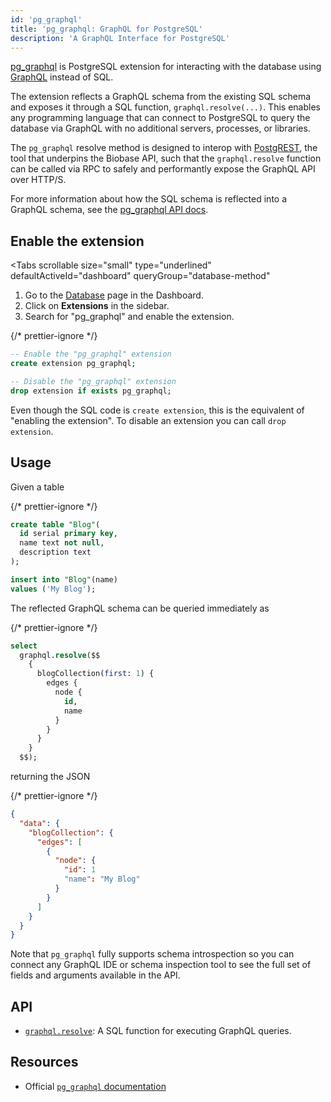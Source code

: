 ```yaml
---
id: 'pg_graphql'
title: 'pg_graphql: GraphQL for PostgreSQL'
description: 'A GraphQL Interface for PostgreSQL'
---
```


[pg_graphql](https://biobase.github.io/pg_graphql/) is PostgreSQL extension for interacting with the database using [GraphQL](https://graphql.org) instead of SQL.

The extension reflects a GraphQL schema from the existing SQL schema and exposes it through a SQL function, `graphql.resolve(...)`. This enables any programming language that can connect to PostgreSQL to query the database via GraphQL with no additional servers, processes, or libraries.

The `pg_graphql` resolve method is designed to interop with [PostgREST](https://postgrest.org/en/stable/index.html), the tool that underpins the Biobase API, such that the `graphql.resolve` function can be called via RPC to safely and performantly expose the GraphQL API over HTTP/S.

For more information about how the SQL schema is reflected into a GraphQL schema, see the [pg_graphql API docs](https://biobase.github.io/pg_graphql/api/).

## Enable the extension

<Tabs
  scrollable
  size="small"
  type="underlined"
  defaultActiveId="dashboard"
  queryGroup="database-method"
>
<TabPanel id="dashboard" label="Dashboard">

1. Go to the [Database](https://biobase.com/dashboard/project/_/database/tables) page in the Dashboard.
2. Click on **Extensions** in the sidebar.
3. Search for "pg_graphql" and enable the extension.

</TabPanel>
<TabPanel id="sql" label="SQL">

{/* prettier-ignore */}
```sql
-- Enable the "pg_graphql" extension
create extension pg_graphql;

-- Disable the "pg_graphql" extension
drop extension if exists pg_graphql;
```

Even though the SQL code is `create extension`, this is the equivalent of "enabling the extension".
To disable an extension you can call `drop extension`.

</TabPanel>
</Tabs>

## Usage

Given a table

{/* prettier-ignore */}
```sql
create table "Blog"(
  id serial primary key,
  name text not null,
  description text
);

insert into "Blog"(name)
values ('My Blog');
```

The reflected GraphQL schema can be queried immediately as

{/* prettier-ignore */}
```sql
select
  graphql.resolve($$
    {
      blogCollection(first: 1) {
        edges {
          node {
            id,
            name
          }
        }
      }
    }
  $$);
```

returning the JSON

{/* prettier-ignore */}
```json
{
  "data": {
    "blogCollection": {
      "edges": [
        {
          "node": {
            "id": 1
            "name": "My Blog"
          }
        }
      ]
    }
  }
}
```

Note that `pg_graphql` fully supports schema introspection so you can connect any GraphQL IDE or schema inspection tool to see the full set of fields and arguments available in the API.

## API

- [`graphql.resolve`](https://biobase.github.io/pg_graphql/sql_interface/): A SQL function for executing GraphQL queries.

## Resources

- Official [`pg_graphql` documentation](https://github.com/biobase/pg_graphql)
